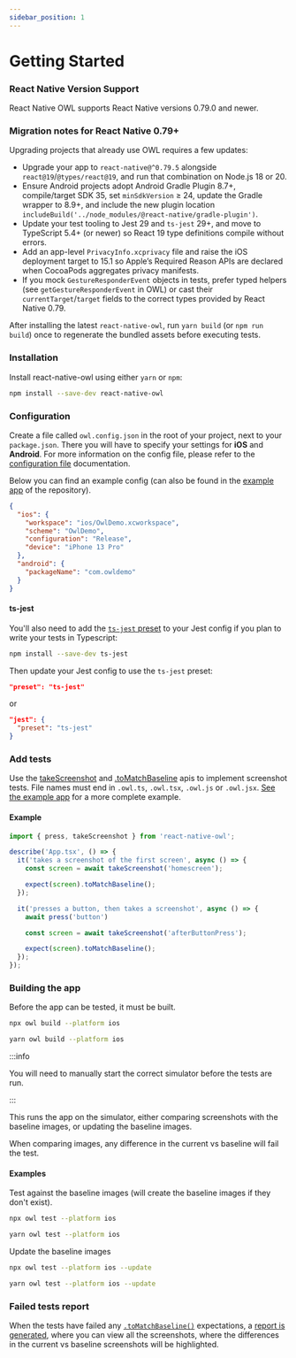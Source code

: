 ```yaml
---
sidebar_position: 1
---
```



# Getting Started

### React Native Version Support

React Native OWL supports React Native versions 0.79.0 and newer.

### Migration notes for React Native 0.79+

Upgrading projects that already use OWL requires a few updates:

- Upgrade your app to `react-native@^0.79.5` alongside `react@19`/`@types/react@19`, and run that combination on Node.js 18 or 20.
- Ensure Android projects adopt Android Gradle Plugin 8.7+, compile/target SDK 35, set `minSdkVersion` ≥ 24, update the Gradle wrapper to 8.9+, and include the new plugin location `includeBuild('../node_modules/@react-native/gradle-plugin')`.
- Update your test tooling to Jest 29 and `ts-jest` 29+, and move to TypeScript 5.4+ (or newer) so React 19 type definitions compile without errors.
- Add an app-level `PrivacyInfo.xcprivacy` file and raise the iOS deployment target to 15.1 so Apple’s Required Reason APIs are declared when CocoaPods aggregates privacy manifests.
- If you mock `GestureResponderEvent` objects in tests, prefer typed helpers (see `getGestureResponderEvent` in OWL) or cast their `currentTarget`/`target` fields to the correct types provided by React Native 0.79.

After installing the latest `react-native-owl`, run `yarn build` (or `npm run build`) once to regenerate the bundled assets before executing tests.

### Installation

Install react-native-owl using either `yarn` or `npm`:

```bash npm2yarn
npm install --save-dev react-native-owl
```

### Configuration

Create a file called `owl.config.json` in the root of your project, next to your `package.json`. There you will have to specify your settings for **iOS** and **Android**. For more information on the config file, please refer to the [configuration file](/docs/introduction/config-file) documentation.

Below you can find an example config (can also be found in the [example app](https://github.com/FormidableLabs/react-native-owl/tree/main/example) of the repository).

```json title="owl.config.json"
{
  "ios": {
    "workspace": "ios/OwlDemo.xcworkspace",
    "scheme": "OwlDemo",
    "configuration": "Release",
    "device": "iPhone 13 Pro"
  },
  "android": {
    "packageName": "com.owldemo"
  }
}
```

#### ts-jest

You'll also need to add the [`ts-jest` preset](https://huafu.github.io/ts-jest/user/config/) to your Jest config if you plan to
write your tests in Typescript:

```bash npm2yarn
npm install --save-dev ts-jest
```

Then update your Jest config to use the `ts-jest` preset:
```json title="jest.config.js"
"preset": "ts-jest"
```
or
```json title="package.json"
"jest": {
  "preset": "ts-jest"
}
```

### Add tests

Use the [takeScreenshot](/docs/api/methods#takescreenshotname-string) and [.toMatchBaseline](/docs/api/matchers) apis to implement screenshot tests. File names must end in `.owl.ts`, `.owl.tsx`, `.owl.js` or `.owl.jsx`. [See the example app](https://github.com/FormidableLabs/react-native-owl/tree/main/example) for a more complete example.

#### Example

```js title="app.owl.tsx"
import { press, takeScreenshot } from 'react-native-owl';

describe('App.tsx', () => {
  it('takes a screenshot of the first screen', async () => {
    const screen = await takeScreenshot('homescreen');

    expect(screen).toMatchBaseline();
  });

  it('presses a button, then takes a screenshot', async () => {
    await press('button')

    const screen = await takeScreenshot('afterButtonPress');

    expect(screen).toMatchBaseline();
  });
});
```

### Building the app

Before the app can be tested, it must be built.

<Tabs groupId="npm2yarn">
  <TabItem value="npm" label="npm">

```bash
npx owl build --platform ios
```

  </TabItem>
  <TabItem value="yarn" label="Yarn">

```bash
yarn owl build --platform ios
```

  </TabItem>
</Tabs>

:::info

You will need to manually start the correct simulator before the tests are run.

:::


This runs the app on the simulator, either comparing screenshots with the baseline images, or updating the baseline images.

When comparing images, any difference in the current vs baseline will fail the test.

#### Examples

Test against the baseline images (will create the baseline images if they don't exist).

<Tabs  groupId="npm2yarn">
  <TabItem value="npm" label="npm">

```bash
npx owl test --platform ios
```

  </TabItem>
  <TabItem value="yarn" label="Yarn">

```bash
yarn owl test --platform ios
```

  </TabItem>
</Tabs>

Update the baseline images

<Tabs  groupId="npm2yarn">
  <TabItem value="npm" label="npm">

```bash
npx owl test --platform ios --update
```

  </TabItem>
  <TabItem value="yarn" label="Yarn">

```bash
yarn owl test --platform ios --update
```

  </TabItem>
</Tabs>

### Failed tests report

When the tests have failed any [`.toMatchBaseline()`](/docs/api/matchers) expectations, a [report is generated](/docs/cli/testing-the-app#viewing-the-report), where you can view all the screenshots, where the differences in the current vs baseline screenshots will be highlighted.
